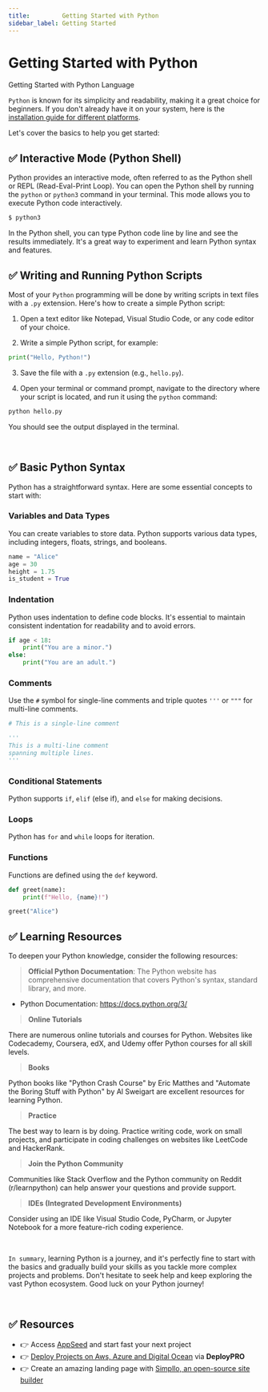```yaml
---
title:         Getting Started with Python
sidebar_label: Getting Started
---
```


# Getting Started with Python

<SubHeading>Getting Started with Python Language</SubHeading>

`Python` is known for its simplicity and readability, making it a great choice for beginners. 
If you don't already have it on your system, here is the [installation guide for different platforms](/technologies/python/how-to-install/).

Let's cover the basics to help you get started:

## ✅ **Interactive Mode (Python Shell)**

Python provides an interactive mode, often referred to as the Python shell or REPL (Read-Eval-Print Loop). 
You can open the Python shell by running the `python` or `python3` command in your terminal. This mode allows you to execute Python code interactively.

```bash
$ python3
```

In the Python shell, you can type Python code line by line and see the results immediately. It's a great way to experiment and learn Python syntax and features.

## ✅ **Writing and Running Python Scripts**

Most of your `Python` programming will be done by writing scripts in text files with a `.py` extension. Here's how to create a simple Python script:

1. Open a text editor like Notepad, Visual Studio Code, or any code editor of your choice.

2. Write a simple Python script, for example:

```python
print("Hello, Python!")
```

3. Save the file with a `.py` extension (e.g., `hello.py`).

4. Open your terminal or command prompt, navigate to the directory where your script is located, and run it using the `python` command:

```bash
python hello.py
```

You should see the output displayed in the terminal.

<br />

## ✅ **Basic Python Syntax**

Python has a straightforward syntax. Here are some essential concepts to start with:

### **Variables and Data Types**

You can create variables to store data. Python supports various data types, including integers, floats, strings, and booleans.

  ```python
  name = "Alice"
  age = 30
  height = 1.75
  is_student = True
  ```

### **Indentation**

Python uses indentation to define code blocks. It's essential to maintain consistent indentation for readability and to avoid errors.

  ```python
  if age < 18:
      print("You are a minor.")
  else:
      print("You are an adult.")
  ```

### **Comments** 

Use the `#` symbol for single-line comments and triple quotes `'''` or `"""` for multi-line comments.

  ```python
  # This is a single-line comment

  '''
  This is a multi-line comment
  spanning multiple lines.
  '''
  ```

### **Conditional Statements** 

Python supports `if`, `elif` (else if), and `else` for making decisions.

### **Loops** 

Python has `for` and `while` loops for iteration.

### **Functions** 

Functions are defined using the `def` keyword.

```python
def greet(name):
    print(f"Hello, {name}!")

greet("Alice")
```

## ✅ **Learning Resources**

To deepen your Python knowledge, consider the following resources:

> **Official Python Documentation**: The Python website has comprehensive documentation that covers Python's syntax, standard library, and more.
    
- Python Documentation: https://docs.python.org/3/

> **Online Tutorials** 

There are numerous online tutorials and courses for Python. Websites like Codecademy, Coursera, edX, and Udemy offer Python courses for all skill levels.

> **Books** 

Python books like "Python Crash Course" by Eric Matthes and "Automate the Boring Stuff with Python" by Al Sweigart are excellent resources for learning Python.

> **Practice** 

The best way to learn is by doing. Practice writing code, work on small projects, and participate in coding challenges on websites like LeetCode and HackerRank.

> **Join the Python Community** 

Communities like Stack Overflow and the Python community on Reddit (r/learnpython) can help answer your questions and provide support.

> **IDEs (Integrated Development Environments)** 

Consider using an IDE like Visual Studio Code, PyCharm, or Jupyter Notebook for a more feature-rich coding experience.

<br />

`In summary`, learning Python is a journey, and it's perfectly fine to start with the basics and gradually build your skills as you tackle more complex projects and problems. 
Don't hesitate to seek help and keep exploring the vast Python ecosystem. Good luck on your Python journey!

<br /> 

## ✅ Resources 

- 👉 Access [AppSeed](https://appseed.us/) and start fast your next project
- 👉 [Deploy Projects on Aws, Azure and Digital Ocean](https://www.docs.deploypro.dev/) via **DeployPRO**
- 👉 Create an amazing landing page with [Simpllo, an open-source site builder](https://www.simpllo.com/)
